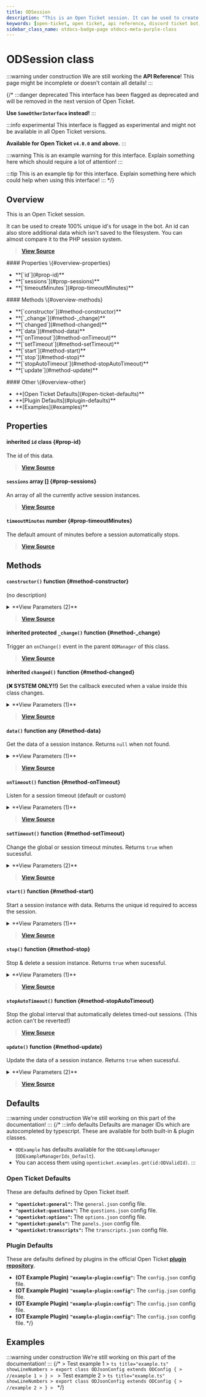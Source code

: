 ```yaml
---
title: ODSession
description: "This is an Open Ticket session. It can be used to create 100% unique id's for usage in the bot. An id can also store additional data which isn't saved to the filesystem."
keywords: [open-ticket, open ticket, api reference, discord ticket bot, class]
sidebar_class_name: otdocs-badge-page otdocs-meta-purple-class
---
```

<head>
    <link rel="apple-touch-icon" href="/img/logo_vertical.png"/>
</head>

# ODSession <M color="purple">class</M>

:::warning under construction
We are still working the **API Reference**! This page might be incomplete or doesn't contain all details!
:::

{/*
:::danger deprecated
This interface has been flagged as deprecated and will be removed in the next version of Open Ticket.

**Use `SomeOtherInterface` instead!**
:::

:::info experimental
This interface is flagged as experimental and might not be available in all Open Ticket versions.

**Available for Open Ticket `v4.0.0` and above.**
:::

:::warning
This is an example warning for this interface. Explain something here which should require a lot of attention!
:::

:::tip
This is an example tip for this interface. Explain something here which could help when using this interface!
:::
*/}

## Overview
This is an Open Ticket session.

It can be used to create 100% unique id's for usage in the bot. An id can also store additional data which isn't saved to the filesystem.
You can almost compare it to the PHP session system.

> [**View Source**](https://otgithub.dj-dj.be/tree/main/src/core/api/modules/session.ts#L47)

<FlexHorizontal>
<div style={{width:"30%"}} className="otdocs-flex-mobile-width">
    #### Properties \{#overview-properties}
    <ul>
        <li>**[`id`](#prop-id)**</li>
        <li>**[`sessions`](#prop-sessions)**</li>
        <li>**[`timeoutMinutes`](#prop-timeoutMinutes)**</li>
    </ul>
</div>
<div style={{width:"30%"}} className="otdocs-flex-mobile-width">
    #### Methods \{#overview-methods}
    <ul>
        <li>**[`constructor`](#method-constructor)**</li>
        <li>**[`_change`](#method-_change)**</li>
        <li>**[`changed`](#method-changed)**</li>
        <li>**[`data`](#method-data)**</li>
        <li>**[`onTimeout`](#method-onTimeout)**</li>
        <li>**[`setTimeout`](#method-setTimeout)**</li>
        <li>**[`start`](#method-start)**</li>
        <li>**[`stop`](#method-stop)**</li>
        <li>**[`stopAutoTimeout`](#method-stopAutoTimeout)**</li>
        <li>**[`update`](#method-update)**</li>
    </ul>
</div>
<div style={{width:"30%"}} className="otdocs-flex-mobile-width">
    #### Other \{#overview-other}
    <ul>
        <li>**[Open Ticket Defaults](#open-ticket-defaults)**</li>
        <li>**[Plugin Defaults](#plugin-defaults)**</li>
        <li>**[Examples](#examples)**</li>
    </ul>
</div>
</FlexHorizontal>

## Properties
<Divider></Divider>
#### <C color="purple">inherited</C> `id` <M color="purple">class</M> <ApiBlock><ApiUrl url="class:ODId" label="api.ODId"/></ApiBlock> \{#prop-id}
The id of this data.

> [**View Source**](https://otgithub.dj-dj.be/tree/main/src/core/api/modules/base.ts#L177)

<Divider></Divider>
#### `sessions` <M color="pink">array</M> <ApiBlock><ApiUrl url="interface:ODSessionInstance" label="api.ODSessionInstance"/>[]</ApiBlock> \{#prop-sessions}
An array of all the currently active session instances.

> [**View Source**](https://otgithub.dj-dj.be/tree/main/src/core/api/modules/session.ts#L53)

<Divider></Divider>
#### `timeoutMinutes` <M color="green">number</M> <ApiBlock><ApiUrl url="js:number" label="number"/></ApiBlock> \{#prop-timeoutMinutes}
The default amount of minutes before a session automatically stops.

> [**View Source**](https://otgithub.dj-dj.be/tree/main/src/core/api/modules/session.ts#L55)

<Divider></Divider>

## Methods
<Divider></Divider>
#### `constructor()` <M color="orange">function</M> <ApiBlock><ApiUrl url="class:ODSession" label="api.ODSession"/></ApiBlock> \{#method-constructor}
(no description)

<details>
<summary>**View Parameters (2)**</summary>
- **`id`:** <M color="brown">type</M> <ApiBlock><ApiUrl url="type:ODValidId" label="api.ODValidId"/></ApiBlock> - Parameter Description Lorem Ipsum.
- **`intervalSeconds`:** <M color="green">number</M> <ApiBlock><ApiUrl url="js:number" label="number"/></ApiBlock> - Parameter Description Lorem Ipsum.
</details>

> [**View Source**](https://otgithub.dj-dj.be/tree/main/src/core/api/modules/session.ts#L61)

<Divider></Divider>
#### <C color="orange">inherited</C> <C color="orange">protected</C> `_change()` <M color="orange">function</M> <ApiBlock><ApiUrl url="js:void" label="void"/></ApiBlock> \{#method-_change}
Trigger an `onChange()` event in the parent `ODManager` of this class.



> [**View Source**](https://otgithub.dj-dj.be/tree/main/src/core/api/modules/base.ts#L113)

<Divider></Divider>
#### <C color="orange">inherited</C> `changed()` <M color="orange">function</M> <ApiBlock><ApiUrl url="js:void" label="void"/></ApiBlock> \{#method-changed}
**(❌ SYSTEM ONLY!!)** Set the callback executed when a value inside this class changes.

<details>
<summary>**View Parameters (1)**</summary>
- **`callback`:** <M color="brown">type</M> <ApiBlock><ApiUrl url="js:null" label="null"/>|(() => <ApiUrl url="js:void" label="void"/>)</ApiBlock> - Parameter Description Lorem Ipsum.
</details>

> [**View Source**](https://otgithub.dj-dj.be/tree/main/src/core/api/modules/base.ts#L124)

<Divider></Divider>
#### `data()` <M color="orange">function</M> <ApiBlock>any</ApiBlock> \{#method-data}
Get the data of a session instance. Returns `null` when not found.

<details>
<summary>**View Parameters (1)**</summary>
- **`id`:** <M color="blue">string</M> <ApiBlock><ApiUrl url="js:string" label="string"/></ApiBlock> - Parameter Description Lorem Ipsum.
</details>

> [**View Source**](https://otgithub.dj-dj.be/tree/main/src/core/api/modules/session.ts#L118)

<Divider></Divider>
#### `onTimeout()` <M color="orange">function</M> <ApiBlock><ApiUrl url="js:void" label="void"/></ApiBlock> \{#method-onTimeout}
Listen for a session timeout (default or custom)

<details>
<summary>**View Parameters (1)**</summary>
- **`callback`:** <M color="brown">type</M> <ApiBlock><ApiUrl url="type:ODSessionTimeoutCallback" label="api.ODSessionTimeoutCallback"/></ApiBlock> - Parameter Description Lorem Ipsum.
</details>

> [**View Source**](https://otgithub.dj-dj.be/tree/main/src/core/api/modules/session.ts#L152)

<Divider></Divider>
#### `setTimeout()` <M color="orange">function</M> <ApiBlock><ApiUrl url="js:boolean" label="boolean"/></ApiBlock> \{#method-setTimeout}
Change the global or session timeout minutes. Returns `true` when sucessful.

<details>
<summary>**View Parameters (2)**</summary>
- **`min`:** <M color="green">number</M> <ApiBlock><ApiUrl url="js:number" label="number"/></ApiBlock> - Parameter Description Lorem Ipsum.
- **`id`:** <M color="blue">string</M> <ApiBlock><ApiUrl url="js:string" label="string"/></ApiBlock> - Parameter Description Lorem Ipsum.
</details>

> [**View Source**](https://otgithub.dj-dj.be/tree/main/src/core/api/modules/session.ts#L138)

<Divider></Divider>
#### `start()` <M color="orange">function</M> <ApiBlock><ApiUrl url="js:string" label="string"/></ApiBlock> \{#method-start}
Start a session instance with data. Returns the unique id required to access the session.

<details>
<summary>**View Parameters (1)**</summary>
- **`data`:** <M color="brown">type</M> <ApiBlock>any</ApiBlock> - Parameter Description Lorem Ipsum.
</details>

> [**View Source**](https://otgithub.dj-dj.be/tree/main/src/core/api/modules/session.ts#L108)

<Divider></Divider>
#### `stop()` <M color="orange">function</M> <ApiBlock><ApiUrl url="js:boolean" label="boolean"/></ApiBlock> \{#method-stop}
Stop & delete a session instance. Returns `true` when sucessful.

<details>
<summary>**View Parameters (1)**</summary>
- **`id`:** <M color="blue">string</M> <ApiBlock><ApiUrl url="js:string" label="string"/></ApiBlock> - Parameter Description Lorem Ipsum.
</details>

> [**View Source**](https://otgithub.dj-dj.be/tree/main/src/core/api/modules/session.ts#L124)

<Divider></Divider>
#### `stopAutoTimeout()` <M color="orange">function</M> <ApiBlock><ApiUrl url="js:void" label="void"/></ApiBlock> \{#method-stopAutoTimeout}
Stop the global interval that automatically deletes timed-out sessions. (This action can't be reverted!)



> [**View Source**](https://otgithub.dj-dj.be/tree/main/src/core/api/modules/session.ts#L103)

<Divider></Divider>
#### `update()` <M color="orange">function</M> <ApiBlock><ApiUrl url="js:boolean" label="boolean"/></ApiBlock> \{#method-update}
Update the data of a session instance. Returns `true` when sucessful.

<details>
<summary>**View Parameters (2)**</summary>
- **`id`:** <M color="blue">string</M> <ApiBlock><ApiUrl url="js:string" label="string"/></ApiBlock> - Parameter Description Lorem Ipsum.
- **`data`:** <M color="brown">type</M> <ApiBlock>any</ApiBlock> - Parameter Description Lorem Ipsum.
</details>

> [**View Source**](https://otgithub.dj-dj.be/tree/main/src/core/api/modules/session.ts#L131)

<Divider></Divider>

## Defaults
:::warning under construction
We're still working on this part of the documentation!
:::
{/*
:::info defaults
Defaults are manager IDs which are autocompleted by typescript. These are available for both built-in & plugin classes.
- `ODExample` has defaults available for the `ODExampleManager` (`ODExampleManagerIds_Default`).
- You can access them using `openticket.examples.get(id:ODValidId)`.
:::

### Open Ticket Defaults
These are defaults defined by Open Ticket itself.
- **`"openticket:general"`:** The `general.json` config file.
- **`"openticket:questions"`:** The `questions.json` config file.
- **`"openticket:options"`:** The `options.json` config file.
- **`"openticket:panels"`:** The `panels.json` config file.
- **`"openticket:transcripts"`:** The `transcripts.json` config file.

### Plugin Defaults
These are defaults defined by plugins in the official Open Ticket [**plugin repository**](https://odplugins.dj-dj.be/tree/main/open-ticket).
- <C color="blue">**(OT Example Plugin)**</C> **`"example-plugin:config"`:** The `config.json` config file.
- <C color="blue">**(OT Example Plugin)**</C> **`"example-plugin:config"`:** The `config.json` config file.
- <C color="blue">**(OT Example Plugin)**</C> **`"example-plugin:config"`:** The `config.json` config file.
- <C color="blue">**(OT Example Plugin)**</C> **`"example-plugin:config"`:** The `config.json` config file.
*/}

## Examples
:::warning under construction
We're still working on this part of the documentation!
:::
{/*
<Tabs>
    <TabItem value="First Example">
    > Test example 1
    > ```ts title="example.ts" showLineNumbers
    > export class ODJsonConfig extends ODConfig {
    >     //example 1
    > }
    > ```
    </TabItem>
    <TabItem value="Second Example">
    > Test example 2
    > ```ts title="example.ts" showLineNumbers
    > export class ODJsonConfig extends ODConfig {
    >     //example 2
    > }
    > ```
    </TabItem>
</Tabs>
*/}
